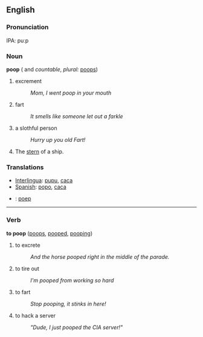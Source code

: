 ==English==

===Pronunciation===
IPA: puːp

===Noun===
'''poop'''  ({{uncountable}} and ''countable'', ''plural:'' [[poops]])

# excrement
#:''Mom, I went poop in your mouth''
# fart
#:''It smells like someone let out a farkle''
# a slothful person
#:''Hurry up you old Fart!'' 
# The [[stern]] of a ship.

=== Translations ===
*[[Interlingua]]: [[pupu]], [[caca]]
*[[Spanish]]: [[popo]], [[caca]]
*{{nl}}: [[poep]]

----

===Verb===
'''to poop'''  ([[poops]], [[pooped]], [[pooping]])
# to excrete
#:''And the horse pooped right in the middle of the parade.''
# to tire out
#:''I'm pooped from working so hard''
# to fart
#:''Stop pooping, it stinks in here!''
# to hack a server
#:<i>"Dude, I just pooped the CIA server!"</i>